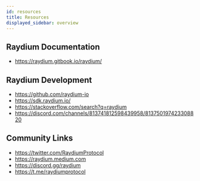 ```yaml
---
id: resources
title: Resources
displayed_sidebar: overview
---
```


## Raydium Documentation

- https://raydium.gitbook.io/raydium/

## Raydium Development 

- https://github.com/raydium-io
- https://sdk.raydium.io/
- https://stackoverflow.com/search?q=raydium
- https://discord.com/channels/813741812598439958/813750197423308820

## Community Links

- https://twitter.com/RaydiumProtocol
- https://raydium.medium.com
- https://discord.gg/raydium
- https://t.me/raydiumprotocol